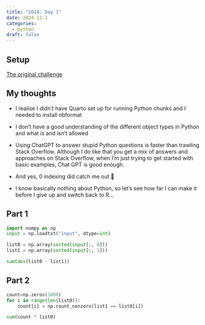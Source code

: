 ```yaml
---
title: "2024: Day 1"
date: 2024-12-1
categories:
  - python
draft: false
---
```


## Setup

[The original challenge](https://adventofcode.com/2024/day/1)

## My thoughts

- I realise I didn't have Quarto set up for running Python chunks and I needed to install nbformat

- I don't have a good understanding of the different object types in Python and what is and isn't allowed

- Using ChatGPT to answer stupid Python questions is faster than trawling Stack Overflow. Although I do like that you get a mix of answers and approaches on Stack Overflow, when I'm just trying to get started with basic examples, Chat GPT is good enough.

- And yes, 0 indexing did catch me out 🤦

- I know basically nothing about Python, so let's see how far I can make it before I give up and switch back to R...

## Part 1

```python
import numpy as np
input = np.loadtxt("input", dtype=int) 
```

```python
list0 = np.array(sorted(input[:, 0]))
list1 = np.array(sorted(input[:, 1]))

sum(abs(list0 - list1))
```

## Part 2

```python
count=np.zeros(1000)
for i in range(len(list0)):
    count[i] = np.count_nonzero(list1 == list0[i])

sum(count * list0)
```


